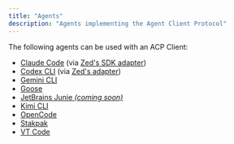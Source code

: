 ```yaml
---
title: "Agents"
description: "Agents implementing the Agent Client Protocol"
---
```


The following agents can be used with an ACP Client:

- [Claude Code](https://docs.anthropic.com/en/docs/claude-code/overview) (via [Zed's SDK adapter](https://github.com/zed-industries/claude-code-acp))
- [Codex CLI](https://developers.openai.com/codex/cli) (via [Zed's adapter](https://github.com/zed-industries/codex-acp))
- [Gemini CLI](https://github.com/google-gemini/gemini-cli)
- [Goose](https://block.github.io/goose/docs/guides/acp-clients)
- [JetBrains Junie _(coming soon)_](https://www.jetbrains.com/junie/)
- [Kimi CLI](https://github.com/MoonshotAI/kimi-cli)
- [OpenCode](https://github.com/sst/opencode)
- [Stakpak](https://github.com/stakpak/agent?tab=readme-ov-file#agent-client-protocol-acp)
- [VT Code](https://github.com/vinhnx/vtcode/blob/main/README.md#zed-ide-integration-agent-client-protocol)
